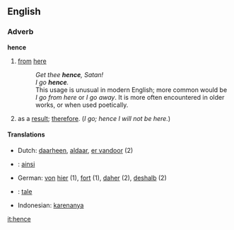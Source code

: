 ==English==
===Adverb===
'''hence'''
# [[from]] [[here]]
#:''Get thee '''hence''', Satan!''
#:''I go '''hence'''.''
#:This usage is unusual in modern English; more common would be ''I go from here'' or ''I go away''.  It is more often encountered in older works, or when used poetically.
# as a [[result]]; [[therefore]].  (''I go; hence I will not be here.'')

====Translations====
*Dutch: [[daarheen]], [[aldaar]], [[er vandoor]] (2)
* {{fr}} : [[ainsi]]
*German: [[von]] [[hier]] (1), [[fort]] (1), [[daher]] (2), [[deshalb]] (2)
* {{io}} : [[tale]]
*Indonesian: [[karenanya]]

[[it:hence]]